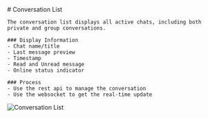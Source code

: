 

<div style={{ display: 'flex', gap: '2rem', alignItems: 'flex-start'}}>
  <div>
    # Conversation List

    The conversation list displays all active chats, including both private and group conversations.

    ### Display Information
    - Chat name/title
    - Last message preview
    - Timestamp
    - Read and Unread message 
    - Online status indicator

    ### Process
    - Use the rest api to manage the conversation
    - Use the websocket to get the real-time update
  </div>
  <img src="https://chat-api-bucket-lailaolab.s3.ap-southeast-1.amazonaws.com/images/list_conversation.jpeg" alt="Conversation List" style={{ maxWidth: '50%', borderRadius: '10px', marginTop: '1rem' }} />
</div>
